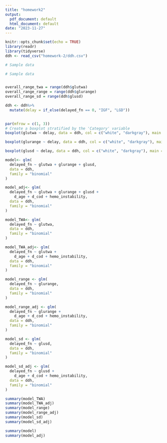 ```yaml
---
title: "homework2"
output:
  pdf_document: default
  html_document: default
date: "2023-11-27"
---
```


```r
knitr::opts_chunk$set(echo = TRUE)
library(readr)
library(tidyverse)
ddh <- read_csv("homework-2/ddh.csv")
```



```r
# Sample data

# Sample data


overall_range_twa = range(ddh$glutwa)
overall_range_range = range(ddh$glurange)
overall_range_sd = range(ddh$glusd)

ddh <- ddh%>%
  mutate(delay = if_else(delayed_fn == 0, "IGF", "LGD"))
  

par(mfrow = c(1, 3))
# Create a boxplot stratified by the 'Category' variable
boxplot(glutwa ~ delay, data = ddh, col = c("white", "darkgray"), main = "Boxplot of Glucose TWA", xlab = "TWA", ylab = "", ylim = overall_range_twa, outline = FALSE, width = c(0.5,0.5))

boxplot(glurange ~ delay, data = ddh, col = c("white", "darkgray"), main = "Boxplot of Glucose Range", xlab = "Range", ylab = "", ylim = overall_range_range, outline = FALSE, width = c(0.5,0.5))

boxplot(glusd ~ delay, data = ddh, col = c("white", "darkgray"), main = "Boxplot of Glucose SD", xlab = "SD", ylab = "", ylim = overall_range_sd, outline = FALSE, width = c(0.5,0.5))


```

```r
model<- glm(
  delayed_fn ~ glutwa + glurange + glusd,
  data = ddh,
  family = "binomial"
)

model_adj<- glm(
  delayed_fn ~ glutwa + glurange + glusd +
    d_age + d_cod + hemo_instability,
  data = ddh,
  family = "binomial"
)

model_TWA<- glm(
  delayed_fn ~ glutwa,
  data = ddh,
  family = "binomial"
)

model_TWA_adj<- glm(
  delayed_fn ~ glutwa +
    d_age + d_cod + hemo_instability,
  data = ddh,
  family = "binomial"
)

model_range <- glm(
  delayed_fn ~ glurange,
  data = ddh,
  family = "binomial"
)

model_range_adj <- glm(
  delayed_fn ~ glurange + 
    d_age + d_cod + hemo_instability,
  data = ddh,
  family = "binomial"
)

model_sd <- glm(
  delayed_fn ~ glusd,
  data = ddh,
  family = "binomial"
)

model_sd_adj <- glm(
  delayed_fn ~ glusd +
    d_age + d_cod + hemo_instability,
  data = ddh,
  family = "binomial"
)

summary(model_TWA)
summary(model_TWA_adj)
summary(model_range)
summary(model_range_adj)
summary(model_sd)
summary(model_sd_adj)

summary(model)
summary(model_adj)

```

